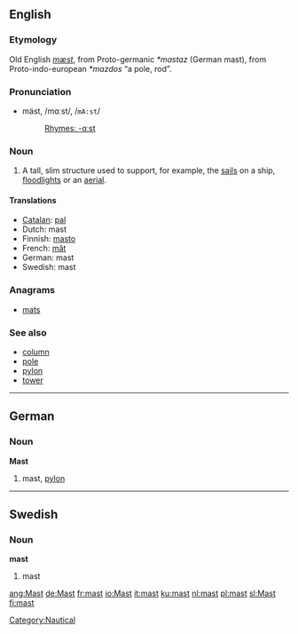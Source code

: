 ==English==

===Etymology===
Old English ''[[mæst]]'', from Proto-germanic ''*mastaz'' (German mast), from Proto-indo-european ''*mazdos'' “a pole, rod”.

===Pronunciation===
*mäst, /mɑːst/, /<tt>mA:st</tt>/
*:[[Rhymes:English:-ɑːst|Rhymes: -ɑːst]]

===Noun===
{{en-noun-reg}}

#A tall, slim structure used to support, for example, the [[sail]]s on a ship, [[floodlight]]s or an [[aerial]].

==== Translations ====
*[[Catalan]]: [[pal]] {{m}}
*Dutch: mast
*Finnish: [[masto]]
*French: [[mât]] {{m}}
*German: mast {{m}}
*Swedish: mast {{c}}

===Anagrams===
*[[mats]]

===See also===
*[[column]]
*[[pole]]
*[[pylon]]
*[[tower]]

----

==German==
===Noun===
'''Mast''' {{m}}

# mast, [[pylon]]

----
==Swedish==
===Noun===
'''mast''' {{c}}

# mast

[[Category:Nautical]]
[[ang:Mast]]
[[de:Mast]]
[[fr:mast]]
[[io:Mast]]
[[it:mast]]
[[ku:mast]]
[[nl:mast]]
[[pl:mast]]
[[sl:Mast]]
[[fi:mast]]